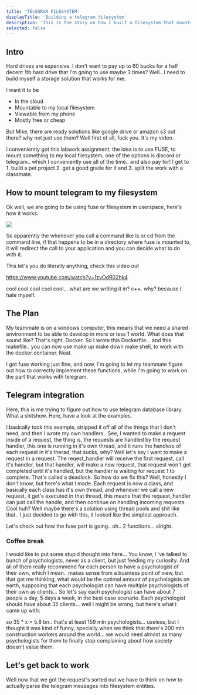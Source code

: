 ```yaml
---
title: 'TELEGRAM FILESYSTEM'
displayTitle: 'Building a telegram filesystem'
description: 'This is the story on how I built a filesystem that mounts telegram channels onto my local filesystem.'
selected: false
---
```


## Intro

Hard drives are expensive. I don't want to pay up to 60 bucks for a half decent 1tb hard drive that I'm going to use maybe 3 times? Well.. I need to build myself a storage solution that works for me.

I want it to be

- In the cloud
- Mountable to my local filesystem
- Viewable from my phone
- Mostly free or cheap

But Mike, there are ready solutions like google drive or amazon s3 out there? why not just use them? Well first of all, fuck you. It's my video.

I conveniently got this labwork assignment, the idea is to use FUSE, to mount something to my local filesystem, one of the options is discord or telegram.. which I conveniently use all of the time.. and also pay for! I get to 1. build a pet project 2. get a good grade for it and 3. split the work with a classmate.

## How to mount telegram to my filesystem

Ok well, we are going to be using fuse or filesystem in userspace, here's how it works.

![](https://upload.wikimedia.org/wikipedia/commons/thumb/0/08/FUSE_structure.svg/560px-FUSE_structure.svg.png)

So apparently the whenever you call a command like ls or cd from the command line, if that happens to be in a directory where fuse is mounted to, it will redirect the call to your application and you can decide what to do with it.

This let's you do literally anything, check this video out

https://www.youtube.com/watch?v=1zvOdR02hk4

cool cool cool cool cool... what are we writing it in? c++. why? because I hate myself.

## The Plan

My teammate is on a windows computer, this means that we need a shared environment to be able to develop in more or less 1 world. What does that sound like? That's right. Docker. So I wrote this Dockerfile... and this makefile.. you can now use make up make down make shell, to work with the docker container. Neat.

I got fuse working just fine, and now, I'm going to let my teammate figure out how to correctly implement these functions, while I'm going to work on the part that works with telegram.

## Telegram integration

Here, this is me trying to figure out how to use telegram database library. What a shitshow. Here, have a look at the examples.

I basically took this example, stripped it off all of the things that I don't need, and then I wrote my own handlers.. See, I wanted to make a request inside of a request, the thing is, the requests are handled by the request handler, this one is running in it's own thread, and it runs the handlers of each request in it's therad, that sucks, why? Well let's say I want to make a request in a request. The reqest_handler will receive the first request, call it's handler, but that handler, will make a new request, that request won't get completed until it's handled, but the handler is waiting for request 1 to complete.
That's called a deadlock. So how do we fix this? Well, honestly I don't know, but here's what I made. Each request is now a class, and basically each class has it's own thread, and whenever we call a new request, it get's executed in that thread, this means that the request_handler can just call the handle, and then continue on handling incoming requests.
Cool huh? Well maybe there's a solution using thread pools and shit like that.. I just decided to go with this, it looked like the simplest approach.

Let's check out how the fuse part is going.. oh.. 2 functions... alright.

### Coffee break

I would like to put some stupid thought into here... You know, I 've talked to bunch of psychologists, never as a client, but just feeding my curiosity. And all of them really recommend for each person to have a psychologist of their own, which I mean.. makes sense from a business point of view, but that got me thinking, what would be the optimal amount of psychologists on earth, supposing that each psychologist can have multiple psychologists of their own as clients... So let's say each psychologist can have about 7 people a day, 5 days a week, in the best case scenario. Each psychologist should have about 35 clients... well I might be wrong, but here's what I came up with:

so 35 \* x = 5.8 bn.. that's at least 159 mln psychologists... useless, but I thought it was kind of funny, specially when we think that there's 200 mln construction workers around the world... we would need almost as many psychologists for them to finally stop complaining about how society doesn't value them.

## Let's get back to work

Well now that we got the request's sorted out we have to think on how to actually parse the telegram messages into filesystem entities.
